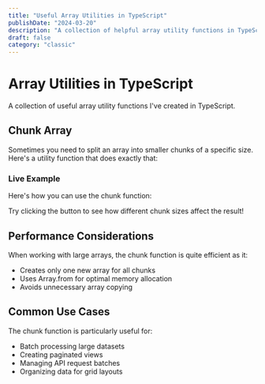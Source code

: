 ```yaml
---
title: "Useful Array Utilities in TypeScript"
publishDate: "2024-03-20"
description: "A collection of helpful array utility functions in TypeScript"
draft: false
category: "classic"
---
```



# Array Utilities in TypeScript

A collection of useful array utility functions I've created in TypeScript.

## Chunk Array

Sometimes you need to split an array into smaller chunks of a specific size. Here's a utility function that does exactly that:

<CodeSnippet file="array/chunk.ts" />

### Live Example

Here's how you can use the chunk function:

<Example component="chunk-example" />

Try clicking the button to see how different chunk sizes affect the result!

## Performance Considerations

When working with large arrays, the chunk function is quite efficient as it:
- Creates only one new array for all chunks
- Uses Array.from for optimal memory allocation
- Avoids unnecessary array copying

## Common Use Cases

The chunk function is particularly useful for:
- Batch processing large datasets
- Creating paginated views
- Managing API request batches
- Organizing data for grid layouts
